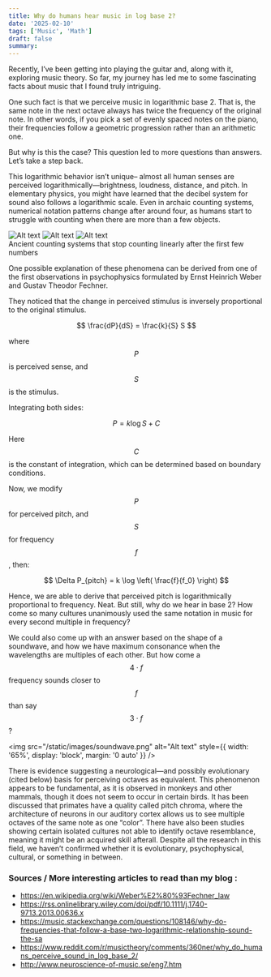 ```yaml
---
title: Why do humans hear music in log base 2?
date: '2025-02-10'
tags: ['Music', 'Math']
draft: false
summary:
---
```


Recently, I’ve been getting into playing the guitar and, along with it, exploring music theory. So far, my journey has led me to some fascinating facts about music that I found truly intriguing.

One such fact is that we perceive music in logarithmic base 2. That is, the same note in the next octave always has twice the frequency of the original note. In other words, if you pick a set of evenly spaced notes on the piano, their frequencies follow a geometric progression rather than an arithmetic one.

But why is this the case? This question led to more questions than answers. Let’s take a step back.

This logarithmic behavior isn’t unique– almost all human senses are perceived logarithmically—brightness, loudness, distance, and pitch. In elementary physics, you might have learned that the decibel system for sound also follows a logarithmic scale. Even in archaic counting systems, numerical notation patterns change after around four, as humans start to struggle with counting when there are more than a few objects.

<div style={{ display: 'flex', justifyContent: 'space-between' }}>
  <img src="/static/images/mayan.png" alt="Alt text" style={{ width: '30%' }} />
  <img src="/static/images/abacus.png" alt="Alt text" style={{ width: '30%' }} />
  <img src="/static/images/roman.png" alt="Alt text" style={{ width: '30%' }} />
</div>
<span style={{ color: 'grey', fontSize: '0.8em', display: 'block', textAlign: 'center' }}>
  Ancient counting systems that stop counting linearly after the first few numbers
</span>

One possible explanation of these phenomena can be derived from one of the first observations in
psychophysics formulated by Ernst Heinrich Weber and Gustav Theodor Fechner.

They noticed that the change in perceived stimulus is inversely proportional to the original stimulus.

$$
\frac{dP}{dS} = \frac{k}{S} S
$$

where $$ P $$ is perceived sense, and $$ S $$ is the stimulus.

Integrating both sides:

$$
P = k \log S + C
$$

Here $$ C $$ is the constant of integration, which can be determined based on boundary conditions.

Now, we modify $$ P $$ for perceived pitch, and $$ S $$ for frequency $$ f $$ , then:

$$
\Delta P_{pitch} = k \log \left( \frac{f}{f_0} \right)
$$

Hence, we are able to derive that perceived pitch is logarithmically proportional to frequency. Neat. But still, why do we hear in base 2?
How come so many cultures unanimously used the same notation in music for every second multiple in frequency?

We could also come up with an answer based on the shape of a soundwave, and how we have maximum consonance when the wavelengths are multiples of each other. But how come a $$ 4 \cdot f $$ frequency sounds closer to $$ f $$ than say $$ 3 \cdot f $$ ?

<img src="/static/images/soundwave.png" alt="Alt text" style={{ width: '65%', display: 'block', margin: '0 auto' }} />

There is evidence suggesting a neurological—and possibly evolutionary (cited below) basis for perceiving octaves as equivalent. This phenomenon appears to be fundamental, as it is observed in monkeys and other mammals, though it does not seem to occur in certain birds. It has been discussed that primates have a quality called pitch chroma, where the architecture of neurons in our auditory cortex allows us to see multiple octaves of the same note as one “color”. There have also been studies showing certain isolated cultures not able to identify octave resemblance, meaning it might be an acquired skill afterall. Despite all the research in this field, we haven’t confirmed whether it is evolutionary, psychophysical, cultural, or something in between.

### Sources / More interesting articles to read than my blog :

- https://en.wikipedia.org/wiki/Weber%E2%80%93Fechner_law
- https://rss.onlinelibrary.wiley.com/doi/pdf/10.1111/j.1740-9713.2013.00636.x
- https://music.stackexchange.com/questions/108146/why-do-frequencies-that-follow-a-base-two-logarithmic-relationship-sound-the-sa
- https://www.reddit.com/r/musictheory/comments/360ner/why_do_humans_perceive_sound_in_log_base_2/
- http://www.neuroscience-of-music.se/eng7.htm
